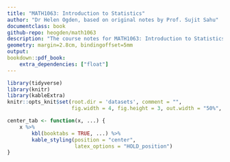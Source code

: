 ```yaml
---
title: "MATH1063: Introduction to Statistics"
author: "Dr Helen Ogden, based on original notes by Prof. Sujit Sahu"
documentclass: book
github-repo: heogden/math1063
description: "The course notes for MATH1063: Introduction to Statistics"
geometry: margin=2.8cm, bindingoffset=5mm
output:
bookdown::pdf_book:
    extra_dependencies: ["float"]
---
```


```r
library(tidyverse)
library(knitr)
library(kableExtra)
knitr::opts_knit$set(root.dir = 'datasets', comment = "",
                     fig.width = 4, fig.height = 3, out.width = "50%", fig.align = "center")

center_tab <- function(x, ...) {
    x %>%
        kbl(booktabs = TRUE, ...) %>%
        kable_styling(position = "center",
                      latex_options = "HOLD_position")
}


```

